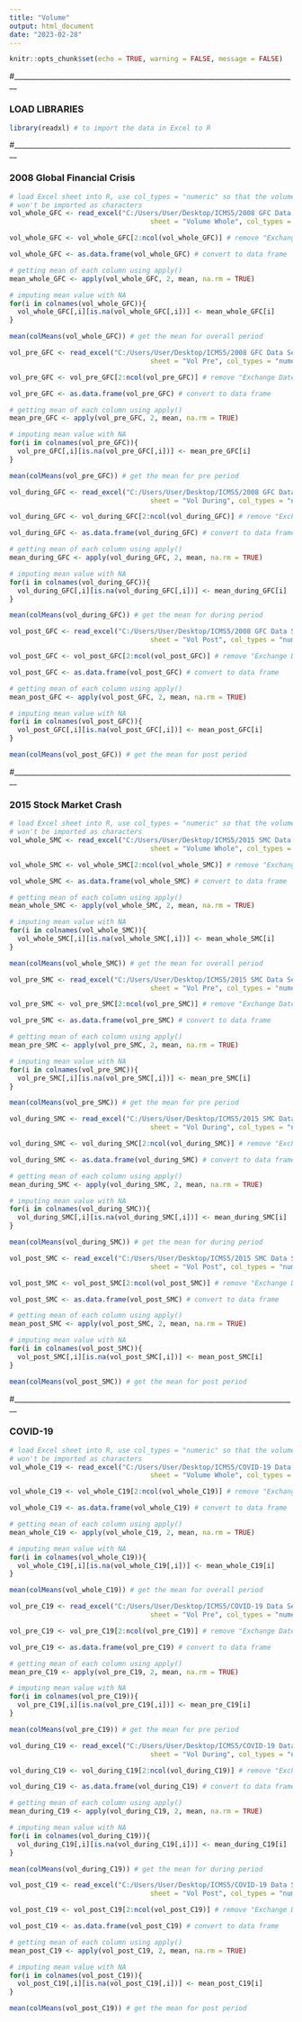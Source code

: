---
title: "Volume"
output: html_document
date: "2023-02-28"
---

```{r setup, include=FALSE}
knitr::opts_chunk$set(echo = TRUE, warning = FALSE, message = FALSE)
```

#_______________________________________________________________________________

### LOAD LIBRARIES

```{r libraries, message = FALSE}
library(readxl) # to import the data in Excel to R
```

#_______________________________________________________________________________

### 2008 Global Financial Crisis

```{r whole GFC, message = FALSE}

# load Excel sheet into R, use col_types = "numeric" so that the volume values
# won't be imported as characters
vol_whole_GFC <- read_excel("C:/Users/User/Desktop/ICMS5/2008 GFC Data Set.xlsx", 
                                   sheet = "Volume Whole", col_types = "numeric") 

vol_whole_GFC <- vol_whole_GFC[2:ncol(vol_whole_GFC)] # remove "Exchange Date" column

vol_whole_GFC <- as.data.frame(vol_whole_GFC) # convert to data frame

# getting mean of each column using apply() 
mean_whole_GFC <- apply(vol_whole_GFC, 2, mean, na.rm = TRUE)

# imputing mean value with NA 
for(i in colnames(vol_whole_GFC)){
  vol_whole_GFC[,i][is.na(vol_whole_GFC[,i])] <- mean_whole_GFC[i]
}

mean(colMeans(vol_whole_GFC)) # get the mean for overall period
```

```{r pre GFC, message = FALSE}

vol_pre_GFC <- read_excel("C:/Users/User/Desktop/ICMS5/2008 GFC Data Set.xlsx", 
                                   sheet = "Vol Pre", col_types = "numeric") 

vol_pre_GFC <- vol_pre_GFC[2:ncol(vol_pre_GFC)] # remove "Exchange Date" column

vol_pre_GFC <- as.data.frame(vol_pre_GFC) # convert to data frame

# getting mean of each column using apply() 
mean_pre_GFC <- apply(vol_pre_GFC, 2, mean, na.rm = TRUE)

# imputing mean value with NA 
for(i in colnames(vol_pre_GFC)){
  vol_pre_GFC[,i][is.na(vol_pre_GFC[,i])] <- mean_pre_GFC[i]
}

mean(colMeans(vol_pre_GFC)) # get the mean for pre period
```
```{r during GFC, message = FALSE}

vol_during_GFC <- read_excel("C:/Users/User/Desktop/ICMS5/2008 GFC Data Set.xlsx", 
                                   sheet = "Vol During", col_types = "numeric") 

vol_during_GFC <- vol_during_GFC[2:ncol(vol_during_GFC)] # remove "Exchange Date" column

vol_during_GFC <- as.data.frame(vol_during_GFC) # convert to data frame

# getting mean of each column using apply() 
mean_during_GFC <- apply(vol_during_GFC, 2, mean, na.rm = TRUE)

# imputing mean value with NA 
for(i in colnames(vol_during_GFC)){
  vol_during_GFC[,i][is.na(vol_during_GFC[,i])] <- mean_during_GFC[i]
}

mean(colMeans(vol_during_GFC)) # get the mean for during period
```

```{r post GFC, message = FALSE}

vol_post_GFC <- read_excel("C:/Users/User/Desktop/ICMS5/2008 GFC Data Set.xlsx", 
                                   sheet = "Vol Post", col_types = "numeric") 

vol_post_GFC <- vol_post_GFC[2:ncol(vol_post_GFC)] # remove "Exchange Date" column

vol_post_GFC <- as.data.frame(vol_post_GFC) # convert to data frame

# getting mean of each column using apply() 
mean_post_GFC <- apply(vol_post_GFC, 2, mean, na.rm = TRUE)

# imputing mean value with NA 
for(i in colnames(vol_post_GFC)){
  vol_post_GFC[,i][is.na(vol_post_GFC[,i])] <- mean_post_GFC[i]
}

mean(colMeans(vol_post_GFC)) # get the mean for post period
```

#_______________________________________________________________________________

### 2015 Stock Market Crash

```{r whole SMC, message = FALSE}

# load Excel sheet into R, use col_types = "numeric" so that the volume values
# won't be imported as characters
vol_whole_SMC <- read_excel("C:/Users/User/Desktop/ICMS5/2015 SMC Data Set.xlsx", 
                                   sheet = "Volume Whole", col_types = "numeric") 

vol_whole_SMC <- vol_whole_SMC[2:ncol(vol_whole_SMC)] # remove "Exchange Date" column

vol_whole_SMC <- as.data.frame(vol_whole_SMC) # convert to data frame

# getting mean of each column using apply() 
mean_whole_SMC <- apply(vol_whole_SMC, 2, mean, na.rm = TRUE)

# imputing mean value with NA 
for(i in colnames(vol_whole_SMC)){
  vol_whole_SMC[,i][is.na(vol_whole_SMC[,i])] <- mean_whole_SMC[i]
}

mean(colMeans(vol_whole_SMC)) # get the mean for overall period
```

```{r pre SMC, message = FALSE}

vol_pre_SMC <- read_excel("C:/Users/User/Desktop/ICMS5/2015 SMC Data Set.xlsx", 
                                   sheet = "Vol Pre", col_types = "numeric") 

vol_pre_SMC <- vol_pre_SMC[2:ncol(vol_pre_SMC)] # remove "Exchange Date" column

vol_pre_SMC <- as.data.frame(vol_pre_SMC) # convert to data frame

# getting mean of each column using apply() 
mean_pre_SMC <- apply(vol_pre_SMC, 2, mean, na.rm = TRUE)

# imputing mean value with NA 
for(i in colnames(vol_pre_SMC)){
  vol_pre_SMC[,i][is.na(vol_pre_SMC[,i])] <- mean_pre_SMC[i]
}

mean(colMeans(vol_pre_SMC)) # get the mean for pre period
```
```{r during SMC, message = FALSE}

vol_during_SMC <- read_excel("C:/Users/User/Desktop/ICMS5/2015 SMC Data Set.xlsx", 
                                   sheet = "Vol During", col_types = "numeric") 

vol_during_SMC <- vol_during_SMC[2:ncol(vol_during_SMC)] # remove "Exchange Date" column

vol_during_SMC <- as.data.frame(vol_during_SMC) # convert to data frame

# getting mean of each column using apply() 
mean_during_SMC <- apply(vol_during_SMC, 2, mean, na.rm = TRUE)

# imputing mean value with NA 
for(i in colnames(vol_during_SMC)){
  vol_during_SMC[,i][is.na(vol_during_SMC[,i])] <- mean_during_SMC[i]
}

mean(colMeans(vol_during_SMC)) # get the mean for during period
```

```{r post SMC, message = FALSE}

vol_post_SMC <- read_excel("C:/Users/User/Desktop/ICMS5/2015 SMC Data Set.xlsx", 
                                   sheet = "Vol Post", col_types = "numeric") 

vol_post_SMC <- vol_post_SMC[2:ncol(vol_post_SMC)] # remove "Exchange Date" column

vol_post_SMC <- as.data.frame(vol_post_SMC) # convert to data frame

# getting mean of each column using apply() 
mean_post_SMC <- apply(vol_post_SMC, 2, mean, na.rm = TRUE)

# imputing mean value with NA 
for(i in colnames(vol_post_SMC)){
  vol_post_SMC[,i][is.na(vol_post_SMC[,i])] <- mean_post_SMC[i]
}

mean(colMeans(vol_post_SMC)) # get the mean for post period
```

#_______________________________________________________________________________

### COVID-19

```{r whole C19, message = FALSE}

# load Excel sheet into R, use col_types = "numeric" so that the volume values
# won't be imported as characters
vol_whole_C19 <- read_excel("C:/Users/User/Desktop/ICMS5/COVID-19 Data Set.xlsx", 
                                   sheet = "Volume Whole", col_types = "numeric") 

vol_whole_C19 <- vol_whole_C19[2:ncol(vol_whole_C19)] # remove "Exchange Date" column

vol_whole_C19 <- as.data.frame(vol_whole_C19) # convert to data frame

# getting mean of each column using apply() 
mean_whole_C19 <- apply(vol_whole_C19, 2, mean, na.rm = TRUE)

# imputing mean value with NA 
for(i in colnames(vol_whole_C19)){
  vol_whole_C19[,i][is.na(vol_whole_C19[,i])] <- mean_whole_C19[i]
}

mean(colMeans(vol_whole_C19)) # get the mean for overall period
```

```{r pre C19, message = FALSE}

vol_pre_C19 <- read_excel("C:/Users/User/Desktop/ICMS5/COVID-19 Data Set.xlsx", 
                                   sheet = "Vol Pre", col_types = "numeric") 

vol_pre_C19 <- vol_pre_C19[2:ncol(vol_pre_C19)] # remove "Exchange Date" column

vol_pre_C19 <- as.data.frame(vol_pre_C19) # convert to data frame

# getting mean of each column using apply() 
mean_pre_C19 <- apply(vol_pre_C19, 2, mean, na.rm = TRUE)

# imputing mean value with NA 
for(i in colnames(vol_pre_C19)){
  vol_pre_C19[,i][is.na(vol_pre_C19[,i])] <- mean_pre_C19[i]
}

mean(colMeans(vol_pre_C19)) # get the mean for pre period
```
```{r during C19, message = FALSE}

vol_during_C19 <- read_excel("C:/Users/User/Desktop/ICMS5/COVID-19 Data Set.xlsx", 
                                   sheet = "Vol During", col_types = "numeric") 

vol_during_C19 <- vol_during_C19[2:ncol(vol_during_C19)] # remove "Exchange Date" column

vol_during_C19 <- as.data.frame(vol_during_C19) # convert to data frame

# getting mean of each column using apply() 
mean_during_C19 <- apply(vol_during_C19, 2, mean, na.rm = TRUE)

# imputing mean value with NA 
for(i in colnames(vol_during_C19)){
  vol_during_C19[,i][is.na(vol_during_C19[,i])] <- mean_during_C19[i]
}

mean(colMeans(vol_during_C19)) # get the mean for during period
```

```{r post C19, message = FALSE}

vol_post_C19 <- read_excel("C:/Users/User/Desktop/ICMS5/COVID-19 Data Set.xlsx", 
                                   sheet = "Vol Post", col_types = "numeric") 

vol_post_C19 <- vol_post_C19[2:ncol(vol_post_C19)] # remove "Exchange Date" column

vol_post_C19 <- as.data.frame(vol_post_C19) # convert to data frame

# getting mean of each column using apply() 
mean_post_C19 <- apply(vol_post_C19, 2, mean, na.rm = TRUE)

# imputing mean value with NA 
for(i in colnames(vol_post_C19)){
  vol_post_C19[,i][is.na(vol_post_C19[,i])] <- mean_post_C19[i]
}

mean(colMeans(vol_post_C19)) # get the mean for post period
```